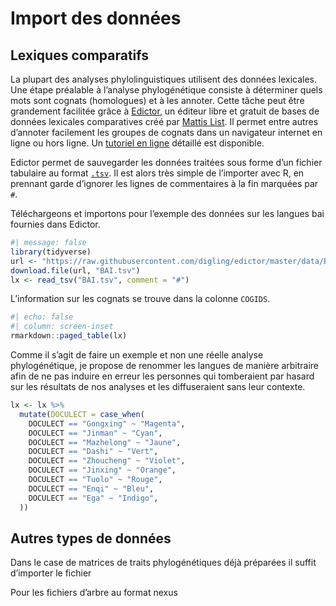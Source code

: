 # Import des données

## Lexiques comparatifs

La plupart des analyses phylolinguistiques utilisent des données lexicales. Une étape préalable à l'analyse phylogénétique consiste à déterminer quels mots sont cognats (homologues) et à les annoter. Cette tâche peut être grandement facilitée grâce à [Edictor](https://digling.org/edictor/), un éditeur libre et gratuit de bases de données lexicales comparatives créé par [Mattis List](https://lingulist.de). Il permet entre autres d'annoter facilement les groupes de cognats dans un navigateur internet en ligne ou hors ligne. Un [tutoriel en ligne](https://github.com/digling/edictor-tutorial) détaillé est disponible.

Edictor permet de sauvegarder les données traitées sous forme d'un fichier tabulaire au format [`.tsv`](https://fr.wikipedia.org/wiki/Tabulation-separated_values). Il est alors très simple de l'importer avec R, en prennant garde d'ignorer les lignes de commentaires à la fin marquées par `#`.

Téléchargeons et importons pour l'exemple des données sur les langues bai fournies dans Edictor.
```r
#| message: false
library(tidyverse)
url <- "https://raw.githubusercontent.com/digling/edictor/master/data/BAI.tsv"
download.file(url, "BAI.tsv")
lx <- read_tsv("BAI.tsv", comment = "#")
```

L'information sur les cognats se trouve dans la colonne `COGIDS`.
```r
#| echo: false
#| column: screen-inset
rmarkdown::paged_table(lx)
```

Comme il s'agit de faire un exemple et non une réelle analyse phylogénétique, je propose de renommer les langues de manière arbitraire afin de ne pas induire en erreur les personnes qui tomberaient par hasard sur les résultats de nos analyses et les diffuseraient sans leur contexte.

```r
lx <- lx %>% 
  mutate(DOCULECT = case_when(
    DOCULECT == "Gongxing" ~ "Magenta",
    DOCULECT == "Jinman" ~ "Cyan",
    DOCULECT == "Mazhelong" ~ "Jaune",
    DOCULECT == "Dashi" ~ "Vert",
    DOCULECT == "Zhoucheng" ~ "Violet",
    DOCULECT == "Jinxing" ~ "Orange",
    DOCULECT == "Tuolo" ~ "Rouge",
    DOCULECT == "Enqi" ~ "Bleu",
    DOCULECT == "Ega" ~ "Indigo",
  ))
```


## Autres types de données

Dans le case de matrices de traits phylogénétiques déjà préparées il suffit d'importer le fichier

Pour les fichiers d'arbre au format nexus